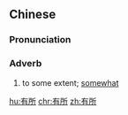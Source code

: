 ==Chinese==
{{zh-forms}}

===Pronunciation===
{{zh-pron
|m=yǒusuǒ
|c=jau5 so2
|h=pfs=yû-só
|mn=iú-só͘
|cat=adv
}}

===Adverb===
{{zh-adv}}

# to some extent; [[somewhat]]
#: {{zh-x|有所 不同|''to be '''somewhat''' different''}}
#: {{zh-x|有所 好轉|''to improve '''somewhat'''''}}
#: {{zh-x|有所 成就|''to have '''some''' success''}}
#: {{zh-x|對 某人 或 某事 有所 了{liǎo}解|''to '''know''' something about someone or something''}}

[[hu:有所]]
[[chr:有所]]
[[zh:有所]]